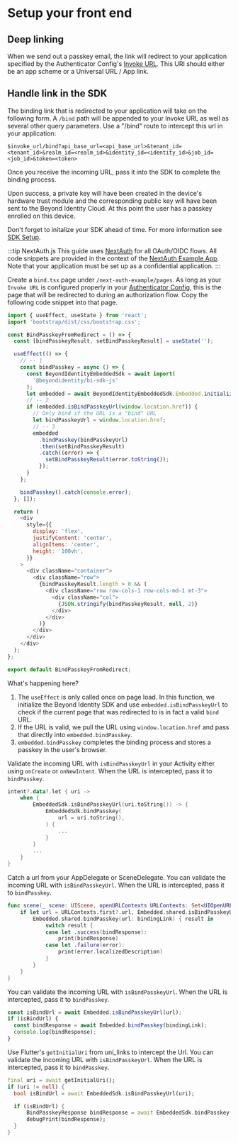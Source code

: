 
# Setup your front end

## Deep linking

When we send out a passkey email, the link will redirect to your application specified by the Authenticator Config's [Invoke URL](/docs/next/authenticator-config#invoke-url). This URI should either be an app scheme or a Universal URL / App link.

<DeepLinking />

## Handle link in the SDK

The binding link that is redirected to your application will take on the following form. A `/bind` path will be appended to your Invoke URL as well as several other query parameters. Use a "/bind" route to intercept this url in your application:

```
$invoke_url/bind?api_base_url=<api_base_url>&tenant_id=<tenant_id>&realm_id=<realm_id>&identity_id=<identity_id>&job_id=<job_id>&token=<token>
```

Once you receive the incoming URL, pass it into the SDK to complete the binding process.

Upon success, a private key will have been created in the device's hardware trust module and the corresponding public key will have been sent to the Beyond Identity Cloud. At this point the user has a passkey enrolled on this device.

Don't forget to initalize your SDK ahead of time. For more information see [SDK Setup](/docs/next/sdk-setup).

<Tabs groupId="bind-platform">
<TabItem value="javascript" label="Javascript">

:::tip NextAuth.js
This guide uses [NextAuth](https://next-auth.js.org/) for all OAuth/OIDC flows. All code snippets are provided in the context of the [NextAuth Example App](https://github.com/nextauthjs/next-auth-example). Note that your application must be set up as a confidential application.
:::

Create a `bind.tsx` page under `/next-auth-example/pages`. As long as your `Invoke URL` is configured properly in your [Authenticator Config](/docs/next/authenticator-config), this is the page that will be redirected to during an authorization flow. Copy the following code snippet into that page.

```javascript
import { useEffect, useState } from 'react';
import 'bootstrap/dist/css/bootstrap.css';

const BindPasskeyFromRedirect = () => {
  const [bindPasskeyResult, setBindPasskeyResult] = useState('');

  useEffect(() => {
    // -- 1
    const bindPasskey = async () => {
      const BeyondIdentityEmbeddedSdk = await import(
        '@beyondidentity/bi-sdk-js'
      );
      let embedded = await BeyondIdentityEmbeddedSdk.Embedded.initialize();
      // -- 2
      if (embedded.isBindPasskeyUrl(window.location.href)) {
        // Only bind if the URL is a "bind" URL
        let bindPasskeyUrl = window.location.href;
        // -- 3
        embedded
          .bindPasskey(bindPasskeyUrl)
          .then(setBindPasskeyResult)
          .catch((error) => {
            setBindPasskeyResult(error.toString());
          });
      }
    };

    bindPasskey().catch(console.error);
  }, []);

  return (
    <div
      style={{
        display: 'flex',
        justifyContent: 'center',
        alignItems: 'center',
        height: '100vh',
      }}
    >
      <div className="container">
        <div className="row">
          {bindPasskeyResult.length > 0 && (
            <div className="row row-cols-1 row-cols-md-1 mt-3">
              <div className="col">
                {JSON.stringify(bindPasskeyResult, null, 2)}
              </div>
            </div>
          )}
        </div>
      </div>
    </div>
  );
};

export default BindPasskeyFromRedirect;
```

What's happening here?

1. The `useEffect` is only called once on page load. In this function, we initialize the Beyond Identity SDK and use `embedded.isBindPasskeyUrl` to check if the current page that was redirected to is in fact a valid `bind` URL.
2. If the URL is valid, we pull the URL using `window.location.href` and pass that directly into `embedded.bindPasskey`.
3. `embedded.bindPasskey` completes the binding process and stores a passkey in the user's browser.

</TabItem>
<TabItem value="kotlin" label="Kotlin">

Validate the incoming URL with `isBindPasskeyUrl` in your Activity either using `onCreate` or `onNewIntent`. When the URL is intercepted, pass it to `bindPasskey`.

```kotlin
intent?.data?.let { uri ->
    when {
        EmbeddedSdk.isBindPasskeyUrl(uri.toString()) -> {
            EmbeddedSdk.bindPasskey(
                url = uri.toString(),
            ) {
                ...
            }
        }
        ...
    }
}
```

</TabItem>
<TabItem value="swift" label="Swift">

Catch a url from your AppDelegate or SceneDelegate. You can validate the incoming URL with `isBindPasskeyUrl`. When the URL is intercepted, pass it to `bindPasskey`.

```swift
func scene(_ scene: UIScene, openURLContexts URLContexts: Set<UIOpenURLContext>) {
    if let url = URLContexts.first?.url, Embedded.shared.isBindPasskeyUrl(url) {
        Embedded.shared.bindPasskey(url: bindingLink) { result in
            switch result {
            case let .success(bindResponse):
                print(bindResponse)
            case let .failure(error):
                print(error.localizedDescription)
            }
        }
    }
}
```

</TabItem>
<TabItem value="reactnative" label="React Native">

You can validate the incoming URL with `isBindPasskeyUrl`. When the URL is intercepted, pass it to `bindPasskey`.

```javascript
const isBindUrl = await Embedded.isBindPasskeyUrl(url);
if (isBindUrl) {
  const bindResponse = await Embedded.bindPasskey(bindingLink);
  console.log(bindResponse);
}
```

</TabItem>
<TabItem value="flutter" label="Flutter">

Use Flutter's `getInitialUri` from uni_links to intercept the Url. You can validate the incoming URL with `isBindPasskeyUrl`. When the URL is intercepted, pass it to `bindPasskey`.

```dart
final uri = await getInitialUri();
if (uri != null) {
  bool isBindUrl = await EmbeddedSdk.isBindPasskeyUrl(uri);

  if (isBindUrl) {
      BindPasskeyResponse bindResponse = await EmbeddedSdk.bindPasskey(uri);
      debugPrint(bindResponse);
  }
}
```

</TabItem>
</Tabs>
